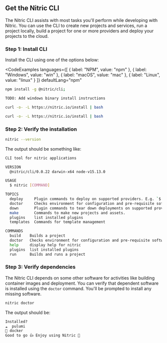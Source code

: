 ## Get the Nitric CLI

The Nitric CLI assists with most tasks you'll perform while developing with Nitric. You can use the CLI to create new projects and services, run a project locally, build a project for one or more providers and deploy your projects to the cloud.

### Step 1: Install CLI

Install the CLI using one of the options below:

<CodeExamples 
	languages={[
	{
		label: "NPM",
		value: "npm"
	},
	{
		label: "Windows",
		value: "win"
	}, {
		label: "macOS",
		value: "mac"
	}, {
		label: "Linux",
		value: "linux"
	}
	]}
	defaultLang="npm"
>
<CodeExample lang="npm">

```bash
npm install -g @nitric/cli;
```

</CodeExample>
<CodeExample lang={"win"}>

```bash
TODO: Add windows binary install instructions
```

</CodeExample>
<CodeExample lang={"mac"}>

```bash
curl -o- -L https://nitric.io/install | bash
```

</CodeExample>
<CodeExample lang={"linux"}>

```bash
curl -o- -L https://nitric.io/install | bash
```

</CodeExample>
</CodeExamples>

### Step 2: Verify the installation

```bash
nitric --version
```

The output should be something like:

```bash
CLI tool for nitric applications

VERSION
  @nitric/cli/0.0.22 darwin-x64 node-v15.13.0

USAGE
  $ nitric [COMMAND]

TOPICS
  deploy     Plugin commands to deploy on supported providers. E.g. `$ nitric plugins:install @nitric/plugin-aws`
  doctor     Checks environment for configuration and pre-requisite software
  down       Plugin commands to tear down deployments on supported providers. E.g. `$ nitric plugins:install @nitric/plugin-aws`
  make       Commands to make new projects and assets.
  plugins    list installed plugins
  templates  Commands for template management

COMMANDS
  build    Builds a project
  doctor   Checks environment for configuration and pre-requisite software
  help     display help for nitric
  plugins  list installed plugins
  run      Builds and runs a project
```

### Step 3: Verify dependencies

The Nitric CLI depends on some other software for activities like building container images and deployment. You can verify that dependent software is installed using the `doctor` command. You'll be prompted to install any missing software.

```bash
nitric doctor
```

The output should be:

```bash
Installed?
☁️  pulumi
🐳 docker
Good to go 👍 Enjoy using Nitric 🎉
```
